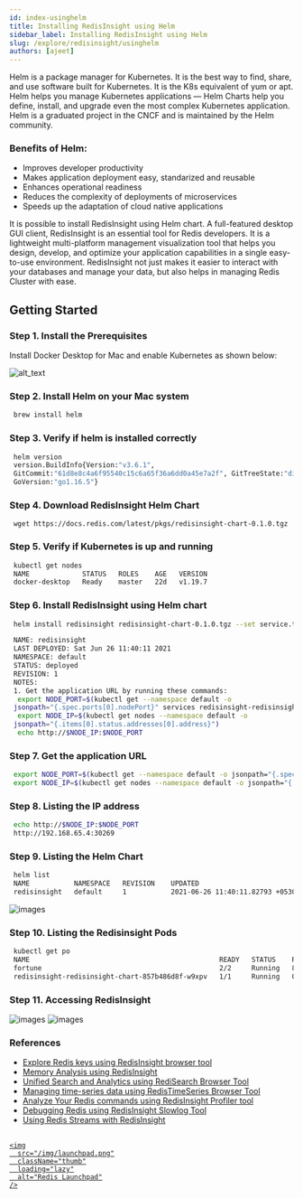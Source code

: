 ```yaml
---
id: index-usinghelm
title: Installing RedisInsight using Helm
sidebar_label: Installing RedisInsight using Helm
slug: /explore/redisinsight/usinghelm
authors: [ajeet]
---
```



Helm is a package manager for Kubernetes. It is the best way to find, share, and use software built for Kubernetes. It is the K8s equivalent of yum or apt.
Helm helps you manage Kubernetes applications — Helm Charts help you define, install, and upgrade even the most complex Kubernetes application. Helm is a graduated project in the CNCF and is maintained by the Helm community.

### Benefits of Helm:

- Improves developer productivity
- Makes application deployment easy, standarized and reusable
- Enhances operational readiness
- Reduces the complexity of deployments of microservices
- Speeds up the adaptation of cloud native applications

It is possible to install RedisInsight using Helm chart. A full-featured desktop GUI client, RedisInsight is an essential tool for Redis developers. It is a lightweight multi-platform management visualization tool that helps you design, develop, and optimize your application capabilities in a single easy-to-use environment. RedisInsight not just makes it easier to interact with your databases and manage your data, but also helps in managing Redis Cluster with ease.

## Getting Started

### Step 1. Install the Prerequisites

Install Docker Desktop for Mac and enable Kubernetes as shown below:

![alt_text](images/image1.png)

### Step 2. Install Helm on your Mac system

```bash
 brew install helm
```

### Step 3. Verify if helm is installed correctly

```bash
 helm version
 version.BuildInfo{Version:"v3.6.1",
 GitCommit:"61d8e8c4a6f95540c15c6a65f36a6dd0a45e7a2f", GitTreeState:"dirty",
 GoVersion:"go1.16.5"}
```

### Step 4. Download RedisInsight Helm Chart

```
 wget https://docs.redis.com/latest/pkgs/redisinsight-chart-0.1.0.tgz
```

### Step 5. Verify if Kubernetes is up and running

```bash
 kubectl get nodes
 NAME             STATUS   ROLES    AGE   VERSION
 docker-desktop   Ready    master   22d   v1.19.7
```

### Step 6. Install RedisInsight using Helm chart

```bash
 helm install redisinsight redisinsight-chart-0.1.0.tgz --set service.type=NodePort

 NAME: redisinsight
 LAST DEPLOYED: Sat Jun 26 11:40:11 2021
 NAMESPACE: default
 STATUS: deployed
 REVISION: 1
 NOTES:
 1. Get the application URL by running these commands:
  export NODE_PORT=$(kubectl get --namespace default -o
 jsonpath="{.spec.ports[0].nodePort}" services redisinsight-redisinsight-chart)
  export NODE_IP=$(kubectl get nodes --namespace default -o
 jsonpath="{.items[0].status.addresses[0].address}")
  echo http://$NODE_IP:$NODE_PORT
```

### Step 7. Get the application URL

```bash
 export NODE_PORT=$(kubectl get --namespace default -o jsonpath="{.spec.ports[0].nodePort}" services redisinsight-redisinsight-chart)
 export NODE_IP=$(kubectl get nodes --namespace default -o jsonpath="{.items[0].status.addresses[0].address}")
```

### Step 8. Listing the IP address

```bash
 echo http://$NODE_IP:$NODE_PORT
 http://192.168.65.4:30269
```

### Step 9. Listing the Helm Chart

```bash
 helm list
 NAME        	NAMESPACE	REVISION	UPDATED                            	STATUS  	CHART                   	APP VERSION
 redisinsight	default  	1       	2021-06-26 11:40:11.82793 +0530 IST	deployed	redisinsight-chart-0.1.0
```

![images](images/image2.png)

### Step 10. Listing the Redisinsight Pods

```bash
 kubectl get po
 NAME                                               READY   STATUS    RESTARTS   AGE
 fortune                                            2/2     Running   8          22d
 redisinsight-redisinsight-chart-857b486d8f-w9xpv   1/1     Running   0          15m
```

### Step 11. Accessing RedisInsight

![images](images/image3.png)
![images](images/image_4.png)

### References

- [Explore Redis keys using RedisInsight browser tool](/explore/redisinsight/browser)
- [Memory Analysis using RedisInsight](/explore/redisinsight/memoryanalyzer)
- [Unified Search and Analytics using RediSearch Browser Tool](/explore/redisinsight/redisearch)
- [Managing time-series data using RedisTimeSeries Browser Tool](/explore/redisinsight/redistimeseries)
- [Analyze Your Redis commands using RedisInsight Profiler tool](/explore/redisinsight/profiler)
- [Debugging Redis using RedisInsight Slowlog Tool](/explore/redisinsight/slowlog)
- [Using Redis Streams with RedisInsight](/explore/redisinsight/streams)

##

<div>
  <a
    href="https://launchpad.redis.com"
    target="_blank"
    rel="noopener"
    className="link">

    <img
      src="/img/launchpad.png"
      className="thumb"
      loading="lazy"
      alt="Redis Launchpad"
    />

  </a>
</div>
